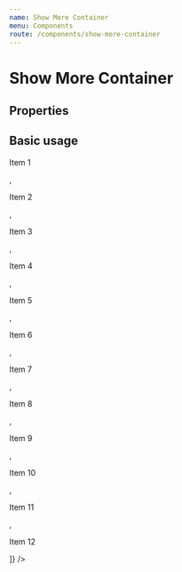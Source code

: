 ```yaml
---
name: Show More Container
menu: Components
route: /components/show-more-container
---
```



# Show More Container

## Properties

<Props of={ShowMoreContainer} />

## Basic usage

<Playground>
  <ShowMoreContainer
    items={[<p>Item 1</p>, <p>Item 2</p>, <p>Item 3</p>, <p>Item 4</p>, <p>Item 5</p>, <p>Item 6</p>, <p>Item 7</p>, <p>Item 8</p>, <p>Item 9</p>, <p>Item 10</p>, <p>Item 11</p>, <p>Item 12</p>]}
  />
</Playground>
